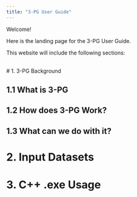 ```yaml
---
title: "3-PG User Guide"
---
```


Welcome!

Here is the landing page for the 3-PG User Guide.

This website will include the following sections:

\
\# 1. 3-PG Background

## 1.1 What is 3-PG

## 1.2 How does 3-PG Work?

## 1.3 What can we do with it?

# 2. Input Datasets

# 3. C++ .exe Usage
